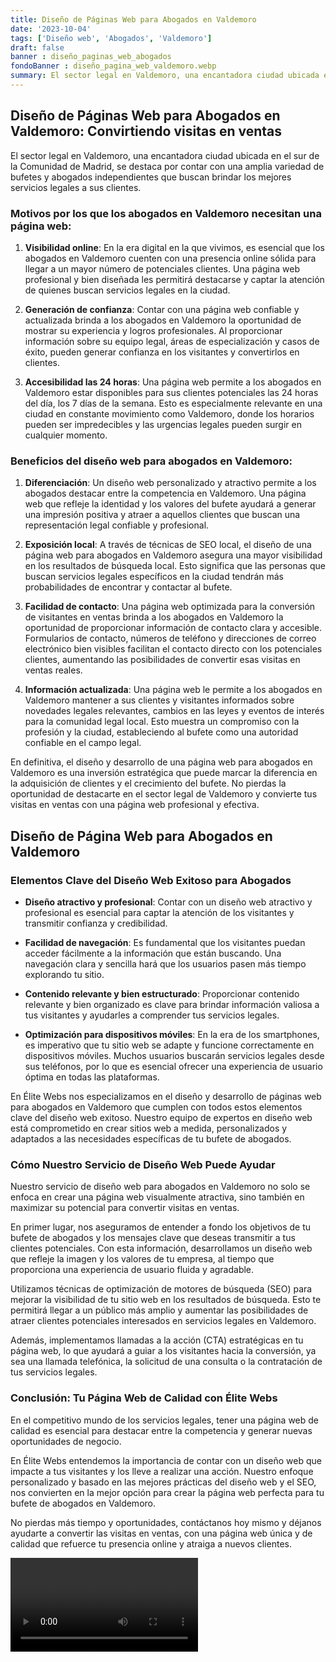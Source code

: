 ```yaml
---
title: Diseño de Páginas Web para Abogados en Valdemoro
date: '2023-10-04'
tags: ['Diseño web', 'Abogados', 'Valdemoro']
draft: false
banner : diseño_paginas_web_abogados
fondoBanner : diseño_pagina_web_valdemoro.webp
summary: El sector legal en Valdemoro, una encantadora ciudad ubicada en el sur de la Comunidad de Madrid, se destaca por contar con una amplia variedad de bufetes y abogados independientes que buscan brindar los mejores servicios legales a sus clientes.
---
```


## Diseño de Páginas Web para Abogados en Valdemoro: Convirtiendo visitas en ventas

El sector legal en Valdemoro, una encantadora ciudad ubicada en el sur de la Comunidad de Madrid, se destaca por contar con una amplia variedad de bufetes y abogados independientes que buscan brindar los mejores servicios legales a sus clientes.

### Motivos por los que los abogados en Valdemoro necesitan una página web:

1. **Visibilidad online**: En la era digital en la que vivimos, es esencial que los abogados en Valdemoro cuenten con una presencia online sólida para llegar a un mayor número de potenciales clientes. Una página web profesional y bien diseñada les permitirá destacarse y captar la atención de quienes buscan servicios legales en la ciudad.

2. **Generación de confianza**: Contar con una página web confiable y actualizada brinda a los abogados en Valdemoro la oportunidad de mostrar su experiencia y logros profesionales. Al proporcionar información sobre su equipo legal, áreas de especialización y casos de éxito, pueden generar confianza en los visitantes y convertirlos en clientes.

3. **Accesibilidad las 24 horas**: Una página web permite a los abogados en Valdemoro estar disponibles para sus clientes potenciales las 24 horas del día, los 7 días de la semana. Esto es especialmente relevante en una ciudad en constante movimiento como Valdemoro, donde los horarios pueden ser impredecibles y las urgencias legales pueden surgir en cualquier momento.

### Beneficios del diseño web para abogados en Valdemoro:

1. **Diferenciación**: Un diseño web personalizado y atractivo permite a los abogados destacar entre la competencia en Valdemoro. Una página web que refleje la identidad y los valores del bufete ayudará a generar una impresión positiva y atraer a aquellos clientes que buscan una representación legal confiable y profesional.

2. **Exposición local**: A través de técnicas de SEO local, el diseño de una página web para abogados en Valdemoro asegura una mayor visibilidad en los resultados de búsqueda local. Esto significa que las personas que buscan servicios legales específicos en la ciudad tendrán más probabilidades de encontrar y contactar al bufete.

3. **Facilidad de contacto**: Una página web optimizada para la conversión de visitantes en ventas brinda a los abogados en Valdemoro la oportunidad de proporcionar información de contacto clara y accesible. Formularios de contacto, números de teléfono y direcciones de correo electrónico bien visibles facilitan el contacto directo con los potenciales clientes, aumentando las posibilidades de convertir esas visitas en ventas reales.

4. **Información actualizada**: Una página web le permite a los abogados en Valdemoro mantener a sus clientes y visitantes informados sobre novedades legales relevantes, cambios en las leyes y eventos de interés para la comunidad legal local. Esto muestra un compromiso con la profesión y la ciudad, estableciendo al bufete como una autoridad confiable en el campo legal.

En definitiva, el diseño y desarrollo de una página web para abogados en Valdemoro es una inversión estratégica que puede marcar la diferencia en la adquisición de clientes y el crecimiento del bufete. No pierdas la oportunidad de destacarte en el sector legal de Valdemoro y convierte tus visitas en ventas con una página web profesional y efectiva.

<GifSeo />

<Cta />

## Diseño de Página Web para Abogados en Valdemoro

### Elementos Clave del Diseño Web Exitoso para Abogados

- **Diseño atractivo y profesional**: Contar con un diseño web atractivo y profesional es esencial para captar la atención de los visitantes y transmitir confianza y credibilidad.

- **Facilidad de navegación**: Es fundamental que los visitantes puedan acceder fácilmente a la información que están buscando. Una navegación clara y sencilla hará que los usuarios pasen más tiempo explorando tu sitio.

- **Contenido relevante y bien estructurado**: Proporcionar contenido relevante y bien organizado es clave para brindar información valiosa a tus visitantes y ayudarles a comprender tus servicios legales.

- **Optimización para dispositivos móviles**: En la era de los smartphones, es imperativo que tu sitio web se adapte y funcione correctamente en dispositivos móviles. Muchos usuarios buscarán servicios legales desde sus teléfonos, por lo que es esencial ofrecer una experiencia de usuario óptima en todas las plataformas.

En Élite Webs nos especializamos en el diseño y desarrollo de páginas web para abogados en Valdemoro que cumplen con todos estos elementos clave del diseño web exitoso. Nuestro equipo de expertos en diseño web está comprometido en crear sitios web a medida, personalizados y adaptados a las necesidades específicas de tu bufete de abogados.

### Cómo Nuestro Servicio de Diseño Web Puede Ayudar

Nuestro servicio de diseño web para abogados en Valdemoro no solo se enfoca en crear una página web visualmente atractiva, sino también en maximizar su potencial para convertir visitas en ventas.

En primer lugar, nos aseguramos de entender a fondo los objetivos de tu bufete de abogados y los mensajes clave que deseas transmitir a tus clientes potenciales. Con esta información, desarrollamos un diseño web que refleje la imagen y los valores de tu empresa, al tiempo que proporciona una experiencia de usuario fluida y agradable.

Utilizamos técnicas de optimización de motores de búsqueda (SEO) para mejorar la visibilidad de tu sitio web en los resultados de búsqueda. Esto te permitirá llegar a un público más amplio y aumentar las posibilidades de atraer clientes potenciales interesados en servicios legales en Valdemoro.

Además, implementamos llamadas a la acción (CTA) estratégicas en tu página web, lo que ayudará a guiar a los visitantes hacia la conversión, ya sea una llamada telefónica, la solicitud de una consulta o la contratación de tus servicios legales.

### Conclusión: Tu Página Web de Calidad con Élite Webs

En el competitivo mundo de los servicios legales, tener una página web de calidad es esencial para destacar entre la competencia y generar nuevas oportunidades de negocio.

En Élite Webs entendemos la importancia de contar con un diseño web que impacte a tus visitantes y los lleve a realizar una acción. Nuestro enfoque personalizado y basado en las mejores prácticas del diseño web y el SEO, nos convierten en la mejor opción para crear la página web perfecta para tu bufete de abogados en Valdemoro.

No pierdas más tiempo y oportunidades, contáctanos hoy mismo y déjanos ayudarte a convertir las visitas en ventas, con una página web única y de calidad que refuerce tu presencia online y atraiga a nuevos clientes.

<Video />

<CtaBot job='Abogados' city='Valdemoro'/>

<Gmaps query='Valdemoro+españa+maps' />